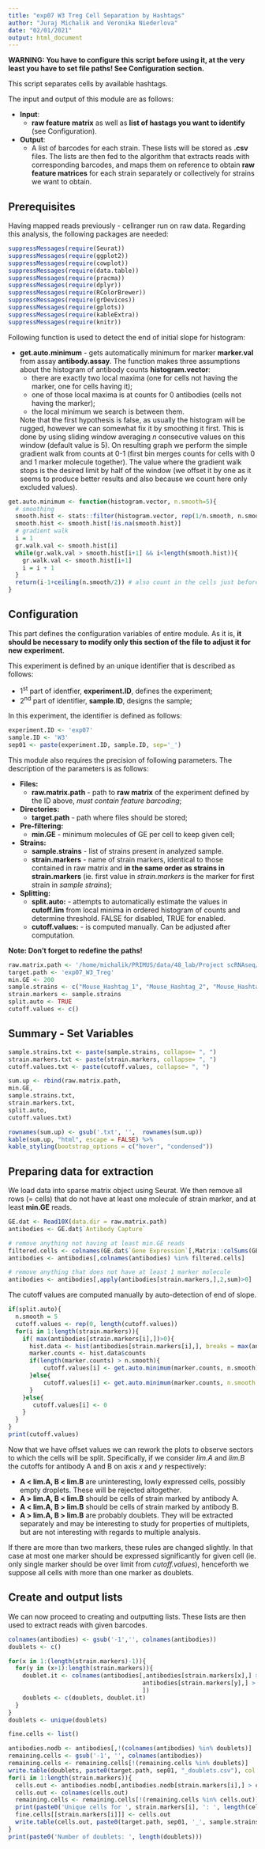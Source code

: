 ```yaml
---
title: "exp07 W3 Treg Cell Separation by Hashtags"
author: "Juraj Michalik and Veronika Niederlova"
date: "02/01/2021"
output: html_document
---
```


**WARNING: You have to configure this script before using it, at the very least you have to set file paths! See Configuration section.**

This script separates cells by available hashtags.

The input and output of this module are as follows:

* **Input**:
  + **raw feature matrix** as well as **list of hastags you want to identify** (see Configuration).
  
* **Output**:
  + A list of barcodes for each strain. These lists will be stored as **.csv** files. The lists are then fed to the algorithm that extracts reads with corresponding barcodes, and maps them on reference to obtain **raw feature matrices** for each strain separately or collectively for strains we want to obtain.

## Prerequisites
Having mapped reads previously - cellranger run on raw data. Regarding this analysis, the following packages are needed:

```r
suppressMessages(require(Seurat))
suppressMessages(require(ggplot2))
suppressMessages(require(cowplot))
suppressMessages(require(data.table))
suppressMessages(require(pracma))
suppressMessages(require(dplyr))
suppressMessages(require(RColorBrewer))
suppressMessages(require(grDevices))
suppressMessages(require(gplots))
suppressMessages(require(kableExtra))
suppressMessages(require(knitr))
```

Following function is used to detect the end of initial slope for histogram:

* **get.auto.minimum** - gets automatically minimum for marker **marker.val** from assay **antibody.assay**. The function makes three assumptions about the histogram of antibody counts **histogram.vector**:
  + there are exactly two local maxima (one for cells not having the marker, one for cells having it);
  + one of those local maxima is at counts for 0 antibodies (cells not having the marker);
  + the local minimum we search is between them.
  
  Note that the first hypothesis is false, as usually the histogram will be rugged, however we can somewhat fix it by smoothing it first. This is done by using sliding window averaging *n* consecutive values on this window (default value is 5). On resulting graph we perform the simple gradient walk from counts at 0-1 (first bin merges counts for cells with 0 and 1 marker molecule together). The value where the gradient walk stops is the desired limit by half of the window (we offset it by one as it seems to produce better results and also because we count here only excluded values).

```r
get.auto.minimum <- function(histogram.vector, n.smooth=5){
  # smoothing
  smooth.hist <- stats::filter(histogram.vector, rep(1/n.smooth, n.smooth))
  smooth.hist <- smooth.hist[!is.na(smooth.hist)]
  # gradient walk
  i = 1
  gr.walk.val <- smooth.hist[i]
  while(gr.walk.val > smooth.hist[i+1] && i<length(smooth.hist)){
    gr.walk.val <- smooth.hist[i+1]
    i = i + 1
  }
  return(i-1+ceiling(n.smooth/2)) # also count in the cells just before the minimum (-1)
}
```

## Configuration

This part defines the configuration variables of entire module. As it is, **it should be necessary to modify only this section of the file to adjust it for new experiment**.

This experiment is defined by an unique identifier that is described as follows:

* 1<sup>st</sup> part of identfier, **experiment.ID**, defines the experiment;
* 2<sup>nd</sup> part of identifier, **sample.ID**,  designs the sample;

In this experiment, the identifier is defined as follows:

```r
experiment.ID <- 'exp07'
sample.ID <- 'W3'
sep01 <- paste(experiment.ID, sample.ID, sep='_')
```

This module also requires the precision of following parameters. The description of the parameters is as follows:

* **Files:**
  + **raw.matrix.path** - path to **raw matrix** of the experiment defined by the ID above, *must contain feature barcoding*;
* **Directories:**
  + **target.path** - path where files should be stored;
* **Pre-filtering:**
  + **min.GE** - minimum molecules of GE per cell to keep given cell; 
* **Strains: **
  + **sample.strains** - list of strains present in analyzed sample.
  + **strain.markers** - name of strain markers, identical to those contained in raw matrix and **in the same order as strains in strain.markers** (ie. first value in *strain.markers* is the marker for first strain in *sample strains*);
* **Splitting:**
  + **split.auto:** - attempts to automatically estimate the values in **cutoff.lim** from local minima in ordered histogram of counts and determine threshold. FALSE for disabled, TRUE for enabled. 
  + **cutoff.values:** - is computed manually. Can be adjusted after computation.

**Note: Don't forget to redefine the paths!**
 
```r
raw.matrix.path <- '/home/michalik/PRIMUS/data/48_lab/Project scRNAseq/DATA_scRNAseq/Experiments/Exp07/04_Raw data/Raw/NovaSeq/E07_W3_GEX/raw_feature_bc_matrix/'
target.path <- 'exp07_W3_Treg'
min.GE <- 200
sample.strains <- c("Mouse_Hashtag_1", "Mouse_Hashtag_2", "Mouse_Hashtag_3",  "Mouse_Hashtag_4",  "Mouse_Hashtag_5",  "Mouse_Hashtag_6",  "Mouse_Hashtag_7",  "Mouse_Hashtag_8", "Mouse_Hashtag_9", "Mouse_Hashtag_10")
strain.markers <- sample.strains
split.auto <- TRUE
cutoff.values <- c()
```

## Summary - Set Variables

```r
sample.strains.txt <- paste(sample.strains, collapse= ", ")
strain.markers.txt <- paste(strain.markers, collapse= ", ")
cutoff.values.txt <- paste(cutoff.values, collapse= ", ")

sum.up <- rbind(raw.matrix.path,
min.GE,
sample.strains.txt,
strain.markers.txt,
split.auto,
cutoff.values.txt)

rownames(sum.up) <- gsub('.txt', '',  rownames(sum.up))
kable(sum.up, "html", escape = FALSE) %>%
kable_styling(bootstrap_options = c("hover", "condensed")) 
```

## Preparing data for extraction

We load data into sparse matrix object using Seurat. We then remove all rows (= cells) that do not have at least one molecule of strain marker, and at least **min.GE** reads. 

```r
GE.dat <- Read10X(data.dir = raw.matrix.path)
antibodies <- GE.dat$`Antibody Capture`

# remove anything not having at least min.GE reads
filtered.cells <- colnames(GE.dat$`Gene Expression`[,Matrix::colSums(GE.dat$`Gene Expression`)>min.GE])
antibodies <- antibodies[,colnames(antibodies) %in% filtered.cells]

# remove anything that does not have at least 1 marker molecule
antibodies <- antibodies[,apply(antibodies[strain.markers,],2,sum)>0]
```

The cutoff values are computed manually by auto-detection of end of slope.

```r
if(split.auto){
  n.smooth = 5
  cutoff.values <- rep(0, length(cutoff.values))
  for(i in 1:length(strain.markers)){
    if( max(antibodies[strain.markers[i],])>0){
      hist.data <- hist(antibodies[strain.markers[i],], breaks = max(antibodies[strain.markers[i],]), plot=FALSE)
      marker.counts <- hist.data$counts
      if(length(marker.counts) > n.smooth){
          cutoff.values[i] <- get.auto.minimum(marker.counts, n.smooth)
      }else{
          cutoff.values[i] <- get.auto.minimum(marker.counts, n.smooth = length(marker.counts))
      }
    }else{
       cutoff.values[i] <- 0
    }
  } 
}
print(cutoff.values)
```

Now that we have offset values we can rework the plots to observe sectors to which the cells will be split. Specifically, if we consider *lim.A* and *lim.B* the cutoffs for antibody A and B on axis *x* and *y* respectively:

* **A < lim.A, B < lim.B** are uninteresting, lowly expressed cells, possibly empty droplets. These will be rejected altogether.
* **A > lim.A, B < lim.B** should be cells of strain marked by antibody A.
* **A < lim.A, B > lim.B** should be cells of strain marked by antibody B.
* **A > lim.A, B > lim.B** are probably doublets. They will be extracted separately and may be interesting to study for properties of multiplets, but are not interesting with regards to multiple analysis.

If there are more than two markers, these rules are changed slightly. In that case at most one marker should be expressed significantly for given cell (ie. only single marker should be over limit from *cutoff.values*), henceforth we suppose all cells with more than one marker as doublets.

## Create and output lists

We can now proceed to creating and outputting lists. These lists are then used to extract reads with given barcodes.

```r
colnames(antibodies) <- gsub('-1','', colnames(antibodies))
doublets <- c()

for(x in 1:(length(strain.markers)-1)){
  for(y in (x+1):length(strain.markers)){
    doublet.it <- colnames(antibodies[,antibodies[strain.markers[x],] > cutoff.values[x] &
                                      antibodies[strain.markers[y],] > cutoff.values[y], drop = FALSE
                                      ])
    doublets <- c(doublets, doublet.it)
  }
}
doublets <- unique(doublets)

fine.cells <- list()

antibodies.nodb <- antibodies[,!(colnames(antibodies) %in% doublets)]
remaining.cells <- gsub('-1', '', colnames(antibodies))
remaining.cells <- remaining.cells[!(remaining.cells %in% doublets)]
write.table(doublets, paste0(target.path, sep01, "_doublets.csv"), col.names=FALSE, row.names=FALSE)
for(i in 1:length(strain.markers)){
  cells.out <- antibodies.nodb[,antibodies.nodb[strain.markers[i],] > cutoff.values[i], drop=F]
  cells.out <- colnames(cells.out)
  remaining.cells <- remaining.cells[!(remaining.cells %in% cells.out)]
  print(paste0('Unique cells for ', strain.markers[i], ': ', length(cells.out)))
  fine.cells[[strain.markers[i]]] <- cells.out
  write.table(cells.out, paste0(target.path, sep01, '_', sample.strains[i],'.csv'), col.names=FALSE, row.names=FALSE)
}
print(paste0('Number of doublets: ', length(doublets)))
```